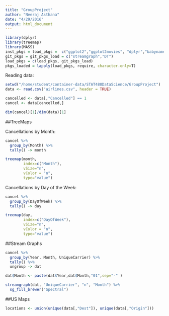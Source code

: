 ```yaml
---
title: "GroupProject"
author: "Neeraj Asthana"
date: "4/29/2016"
output: html_document
---
```


```r
library(dplyr)
library(treemap)
library(MASS)
inst_pkgs = load_pkgs =  c("ggplot2","ggplot2movies", "dplyr","babynames","data.table","Rcpp")
git_pkgs = git_pkgs_load = c("streamgraph","DT")
load_pkgs = c(load_pkgs, git_pkgs_load)
pkgs_loaded = lapply(load_pkgs, require, character.only=T)
```

Reading data:

```r
setwd("/home/student/container-data/STAT480DataScience/GroupProject")
data <- read.csv("airlines.csv", header = TRUE)

cancelled <- data[,"Cancelled"] == 1
cancel <- data[cancelled,]

dim(cancel)[1]/dim(data)[1]
```


##TreeMaps

Cancellations by Month:

```r
cancel %>% 
  group_by(Month) %>% 
  tally() -> month

treemap(month,
        index=c("Month"),
        vSize="n",
        vColor = "n",
        type="value")
```

Cancellations by Day of the Week:

```r
cancel %>% 
  group_by(DayOfWeek) %>% 
  tally() -> day

treemap(day,
        index=c("DayOfWeek"),
        vSize="n",
        vColor = "n",
        type="value")
```

##Stream Graphs

```r
cancel %>%
  group_by(Year, Month, UniqueCarrier) %>% 
  tally() %>%
  ungroup -> dat

dat$Month <- paste(dat$Year,dat$Month,"01",sep="-" )

streamgraph(dat, "UniqueCarrier", "n", "Month") %>%
  sg_fill_brewer("Spectral")
```


##US Maps

```r
locations <- union(unique(data[,"Dest"]), unique(data[,"Origin"]))

```
